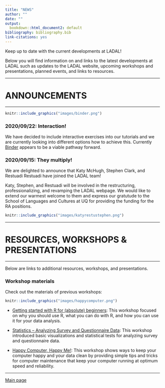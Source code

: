 ```yaml
---
title: "NEWS"
author: ""
date: ""
output:
  bookdown::html_document2: default
bibliography: bibliography.bib
link-citations: yes
---
```


Keep up to date with the current developments at LADAL!

Below you will find information on and links to the latest developments at LADAL such as updates to the LADAL website, upcoming workshops and presentations, planned events, and links to resources. 

***

# ANNOUNCEMENTS{-}

***

```r
knitr::include_graphics("images/binder.png")
```

### 2020/09/22: Interaction!{-}

We have decided to include interactive exercises into our tutorials and we are currently looking into different options how to achieve this. Currently [Binder](https://mybinder.org/) appears to be a viable pathway forward. 


### 2020/09/15: They multiply!{-}

We are delighted to announce that Katy McHugh, Stephen Clark, and Restuadi Restuadi have joined the LADAL team!

Katy, Stephen, and Restuadi will be involved in the restructuring, professionalizing, and revamping the LADAL webpage. We would like to extend our warmest welcome to them and express our gratutude to the School of Languages and Cultures at UQ for providing the funding for the RA positions.

```r
knitr::include_graphics("images/katyrestustephen.png")
```


***

# RESOURCES, WORKSHOPS & PRESENTATIONS{-}

***

Below are links to additional resources, workshops, and presentations. 

### Workshop materials{-}

Check out the materials of previous workshops:

```r
knitr::include_graphics("images/happycomputer.png")
```

+ [Getting started with R for (absolute) beginners](file:///D:/Uni/UQ/SLC/LADAL/SLCLADAL.github.io/IntroR_workshop.html): This workshop focused on why you should use R, what you can do with R, and how you can use it for your data analysis. 


+ [Statistics – Analyzing Survey and Questionnaire Data](file:///D:/Uni/UQ/SLC/LADAL/SLCLADAL.github.io/surveys.html): This workshop introduced basic visualizations and statistical tests for analyzing survey and questionnaire data. 

+ [Happy Computer, Happy Me!](file:///D:/Uni/UQ/SLC/LADAL/SLCLADAL.github.io/introcomputer.html): This workshop shows ways to keep your computer happy and your data clean by providing simple tips and tricks for computer maintenance that keep your computer running at optimum speed and reliability. 


***

[Main page](https://slcladal.github.io/index.html)

